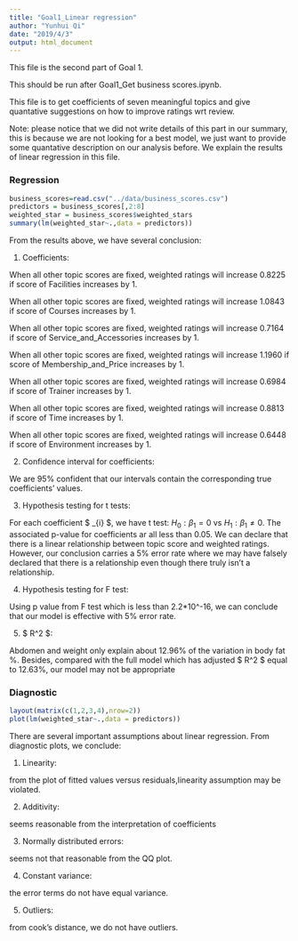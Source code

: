 ```yaml
---
title: "Goal1_Linear regression"
author: "Yunhui Qi"
date: "2019/4/3"
output: html_document
---
```


 This file is the second part of Goal 1.
 
 This should be run after Goal1_Get business scores.ipynb. 
 
 This file is to get coefficients of seven meaningful topics and 
 give quantative suggestions on how to improve ratings wrt review. 

 Note: please notice that we did not write details of this part in our summary, this is because we are not looking for a best model, we just want to provide some quantative description on our analysis before. We explain the results of linear regression in this file.

### Regression

```r
business_scores=read.csv("../data/business_scores.csv")
predictors = business_scores[,2:8]
weighted_star = business_scores$weighted_stars
summary(lm(weighted_star~.,data = predictors))
```

From the results above, we have several conclusion:

1. Coefficients: 

  When all other topic scores are fixed, weighted ratings will increase 0.8225 if score of Facilities increases by 1. 
  
  When all other topic scores are fixed, weighted ratings will increase 1.0843 if score of Courses increases by 1. 
  
  When all other topic scores are fixed, weighted ratings will increase 0.7164 if score of Service_and_Accessories increases by 1. 
  
  When all other topic scores are fixed, weighted ratings will increase 1.1960 if score of Membership_and_Price increases by 1. 
  
  When all other topic scores are fixed, weighted ratings will increase 0.6984 if score of Trainer increases by 1. 
  
  When all other topic scores are fixed, weighted ratings will increase 0.8813 if score of Time increases by 1.
  
  When all other topic scores are fixed, weighted ratings will increase 0.6448 if score of Environment increases by 1.
  
2. Confidence interval for coefficients:

We are 95% confident that our intervals contain the corresponding true coefficients' values.

3. Hypothesis testing for t tests:

For each coefficient $ \beta_{i} $, we have t test: $H_0: \beta_1 = 0$ vs $H_1: \beta_1 \neq 0$. The associated p-value for coefficients ar all less than 0.05.  We can declare that there is a linear relationship between topic score and weighted ratings. However, our conclusion carries a 5% error rate where we may have falsely declared that there is a relationship even though there truly isn't a relationship.

4. Hypothesis testing for F test: 

Using p value from F test which is less than 2.2*10^-16, we can conclude that our model is effective with 5% error rate.

5. $ R^2 $:

Abdomen and weight only explain about 12.96% of the variation in body fat %. Besides, compared with the full model which has adjusted $ R^2 $ equal to 12.63%, our model may not be appropriate

### Diagnostic

```r
layout(matrix(c(1,2,3,4),nrow=2))
plot(lm(weighted_star~.,data = predictors))
```


There are several important assumptions about linear regression. From diagnostic plots, we conclude:

1. Linearity: 

from the plot of fitted values versus residuals,linearity assumption may be violated.

2. Additivity:

seems reasonable from the interpretation of coefficients

3. Normally distributed errors: 

seems not that reasonable from the QQ plot.

4. Constant variance: 

the error terms do not have equal variance.

5. Outliers: 

from cook's distance, we do not have outliers.
